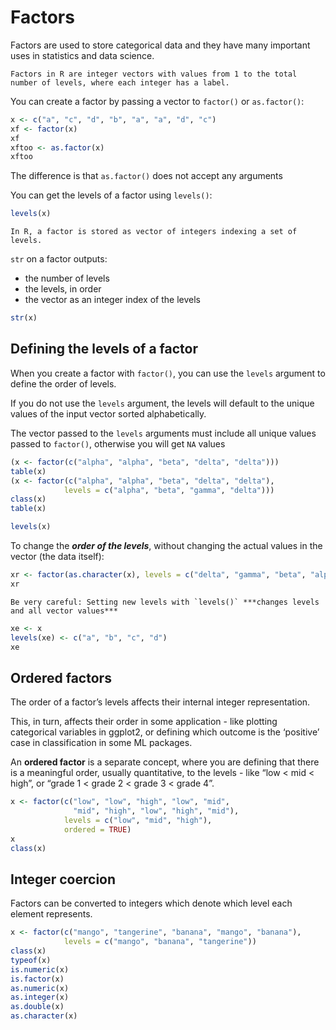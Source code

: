 # Factors

Factors are used to store categorical data and they have many important uses in statistics and data science.


```block
Factors in R are integer vectors with values from 1 to the total number of levels, where each integer has a label.
```

You can create a factor by passing a vector to `factor()` or `as.factor()`:

```r
x <- c("a", "c", "d", "b", "a", "a", "d", "c")
xf <- factor(x)
xf
xftoo <- as.factor(x)
xftoo
```

The difference is that `as.factor()` does not accept any arguments


You can get the levels of a factor using `levels()`:

```r
levels(x)
```

```block
In R, a factor is stored as vector of integers indexing a set of levels.
```

`str` on a factor outputs:

* the number of levels
* the levels, in order
* the vector as an integer index of the levels

```r
str(x)
```

## Defining the levels of a factor

When you create a factor with `factor()`, you can use the `levels` argument to define the order of levels.  

If you do not use the `levels` argument, the levels will default to the unique values of the input vector sorted alphabetically.

The vector passed to the `levels` arguments must include all unique values passed to `factor()`, otherwise you will get `NA` values

```r
(x <- factor(c("alpha", "alpha", "beta", "delta", "delta")))
table(x)
(x <- factor(c("alpha", "alpha", "beta", "delta", "delta"),
            levels = c("alpha", "beta", "gamma", "delta")))
class(x)
table(x)
```

```r
levels(x)
```

To change the ***order of the levels***, without changing the actual values in the vector (the data itself):

```r
xr <- factor(as.character(x), levels = c("delta", "gamma", "beta", "alpha"))
xr
```

```block
Be very careful: Setting new levels with `levels()` ***changes levels and all vector values***
```

```r
xe <- x
levels(xe) <- c("a", "b", "c", "d")
xe
```

## Ordered factors

The order of a factor's levels affects their internal integer representation.

This, in turn, affects their order in some application - like plotting categorical variables in ggplot2, or defining which outcome is the 'positive' case in classification in some ML packages.  

An **ordered factor** is a separate concept, where you are defining that there is a meaningful order, usually quantitative, to the levels - like "low < mid < high", or "grade 1 < grade 2 < grade 3 < grade 4".

```r
x <- factor(c("low", "low", "high", "low", "mid", 
              "mid", "high", "low", "high", "mid"),
            levels = c("low", "mid", "high"),
            ordered = TRUE)
x
class(x)
```

## Integer coercion

Factors can be converted to integers which denote which level each element represents.

```r
x <- factor(c("mango", "tangerine", "banana", "mango", "banana"),
            levels = c("mango", "banana", "tangerine"))
class(x)
typeof(x)
is.numeric(x)
is.factor(x)
as.numeric(x)
as.integer(x)
as.double(x)
as.character(x)
```